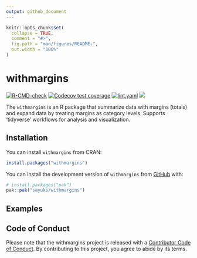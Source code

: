 ```yaml
---
output: github_document
---
```


<!-- README.md is generated from README.Rmd. Please edit that file -->

```r
knitr::opts_chunk$set(
  collapse = TRUE,
  comment = "#>",
  fig.path = "man/figures/README-",
  out.width = "100%"
)
```

# withmargins

<!-- badges: start -->
<!-- <a href = "https://cran.r-project.org/web/packages/withmargins/index.html" target = "_blank"><img src="https://www.r-pkg.org/badges/version/withmargins"></a> -->
[![R-CMD-check](https://github.com/sayuks/withmargins/actions/workflows/R-CMD-check.yaml/badge.svg)](https://github.com/sayuks/withmargins/actions/workflows/R-CMD-check.yaml)
[![Codecov test coverage](https://codecov.io/gh/sayuks/withmargins/graph/badge.svg)](https://app.codecov.io/gh/sayuks/withmargins)
[![lint.yaml](https://github.com/sayuks/withmargins/actions/workflows/lint.yaml/badge.svg)](https://github.com/sayuks/withmargins/actions/workflows/lint.yaml)
<a href = "https://sayuks.github.io/withmargins/" target = "_blank"><img src="https://cranlogs.r-pkg.org/badges/withmargins"></a>
<!-- badges: end -->

The `withmargins` is an R package that summarize data with margins (totals) and expand data by treating margins as category levels. Supports 'tidyverse' workflows for analysis and visualization.

## Installation

You can install `withmargins` from CRAN:

``` r
install.packages("withmargins")
```
You can install the development version of `withmargins` from [GitHub](https://github.com/) with:

``` r
# install.packages("pak")
pak::pak("sayuks/withmargins")
```

## Examples

## Code of Conduct

Please note that the withmargins project is released with a [Contributor Code of Conduct](https://contributor-covenant.org/version/2/1/CODE_OF_CONDUCT.html). By contributing to this project, you agree to abide by its terms.
